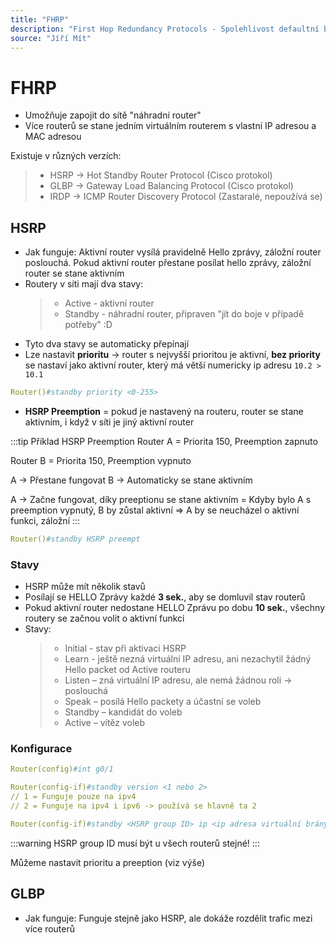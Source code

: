```yaml
---
title: "FHRP"
description: "First Hop Redundancy Protocols - Spolehlivost defaultní brány"
source: "Jíří Mít"
---
```


# FHRP
- Umožňuje zapojit do sítě "náhradní router"
- Více routerů se stane jedním virtuálním routerem s vlastní IP adresou a MAC adresou

Existuje v různých verzích:
>* HSRP -> Hot Standby Router Protocol (Cisco protokol)
>* GLBP -> Gateway Load Balancing Protocol (Cisco protokol)
>* IRDP -> ICMP Router Discovery Protocol (Zastaralé, nepoužívá se)

## HSRP
- Jak funguje: Aktivní router vysílá pravidelně Hello zprávy, záložní router poslouchá. Pokud aktivní router přestane posílat hello zprávy, záložní router se stane aktivním
- Routery v síti mají dva stavy: 
    >* Active - aktivní router
    >* Standby - náhradní router, připraven "jít do boje v případě potřeby" :D
- Tyto dva stavy se automaticky přepínají
- Lze nastavit **prioritu** -> router s nejvyšší prioritou je aktivní, **bez priority** se nastaví jako aktivní router, který má větší numericky ip adresu `10.2 > 10.1`
```yml title="Nastavení priority u routeru"
Router()#standby priority <0-255>
```
- **HSRP Preemption** = pokud je nastavený na routeru, router se stane aktivním, i když v síti je jiný aktivní router

:::tip Příklad HSRP Preemption
Router A = Priorita 150, Preemption zapnuto

Router B = Priorita 150, Preemption vypnuto

A -> Přestane fungovat
B -> Automaticky se stane aktivním

A -> Začne fungovat, díky preeptionu se stane aktivním
= Kdyby bylo A s preemption vypnutý, B by zůstal aktivní => A by se neucházel o aktivní funkci, záložní
:::

```yml title="HSRP Preemption"
Router()#standby HSRP preempt
```

### Stavy
- HSRP může mít několik stavů
- Posílají se HELLO Zprávy každé **3 sek.**, aby se domluvil stav routerů
- Pokud aktivní router nedostane HELLO Zprávu po dobu **10 sek.**, všechny routery se začnou volit o aktivní funkci
- Stavy:
    >* Initial - stav při aktivaci HSRP
    >* Learn - ještě nezná virtuální IP adresu, ani nezachytil žádný Hello packet od Active routeru
    >* Listen – zná virtuální IP adresu, ale nemá žádnou roli -> poslouchá
    >* Speak – posílá Hello packety a účastní se voleb
    >* Standby – kandidát do voleb
    >* Active – vítěz voleb

### Konfigurace
```yml title="Nastavujeme na interface"
Router(config)#int g0/1
```
```yml title="Nastavíme verzi HSRP"
Router(config-if)#standby version <1 nebo 2>
// 1 = Funguje pouze na ipv4
// 2 = Funguje na ipv4 i ipv6 -> používá se hlavně ta 2
```
```yml title="IP adresa virtuální brány (router)"
Router(config-if)#standby <HSRP group ID> ip <ip adresa virtuální brány>
```
:::warning HSRP group ID
musí být u všech routerů stejné!
:::

Můžeme nastavit prioritu a preeption (viz výše)

## GLBP
- Jak funguje: Funguje stejně jako HSRP, ale dokáže rozdělit trafic mezi více routerů 

